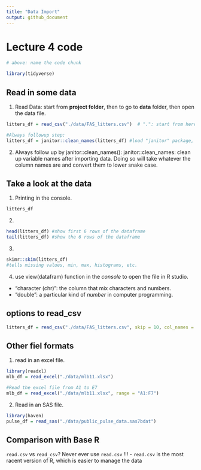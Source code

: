 ```yaml
---
title: "Data Import"
output: github_document
---
```

# Lecture 4 code

```r
# above: name the code chunk

library(tidyverse)
```


## Read in some data

1. Read Data: start from **project folder**, then to go to **data** folder, then open the data file.
```r
litters_df = read_csv("./data/FAS_litters.csv")  # ".": start from here (project folder), "/": go to

#Always followup step: 
litters_df = janitor::clean_names(litters_df) #load "janitor" package, then use "clean_name()" function
```

2. Always follow up by janitor::clean_names():
janitor::clean_names: clean up variable names after importing data. Doing so will take whatever the column names are and convert them to lower snake case.

## Take a look at the data

1. Printing in the console.
```r
litters_df
```
2. 
```r
head(litters_df) #show first 6 rows of the dataframe
tail(litters_df) #show the 6 rows of the dataframe
```
3. 
```r
skimr::skim(litters_df) 
#tells missing values, min, max, histograms, etc.

```
4. use view(datafram) function in the _console_ to open the file in R studio.

 - "character (chr)": the column that mix characters and numbers.
 - "double": a particular kind of _number_ in computer programming.
 
## options to read_csv
```r
litters_df = read_csv("./data/FAS_litters.csv", skip = 10, col_names = FALSE) #skip first 10 rows, and don't show the column names
```

## Other fiel formats

1. read in an excel file.
```r
library(readxl)
mlb_df = read_excel("./data/mlb11.xlsx")

#Read the excel file from A1 to E7
mlb_df = read_excel("./data/mlb11.xlsx", range = "A1:F7")

```

2. Read in an SAS file.
```r
library(haven)
pulse_df = read_sas("./data/public_pulse_data.sas7bdat")
```

## Comparison with Base R

`read.csv` vs `read_csv`? Never ever use `read.csv` !!!
- `read.csv` is the most racent version of R, which is easier to manage the data


